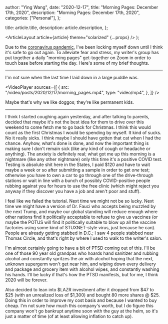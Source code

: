 
  author: "Ying Wang",
  date: "2020-12-17",
  title: "Morning Pages: December 17th, 2020",
  description: "Morning Pages: December 17th, 2020",
  categories: ["Personal"],
};

  title: article.title,
  description: article.description,
};

  <ArticleLayout article={article} theme="solarized" {...props} />
);

Due to the [coronavirus
pandemic](https://en.wikipedia.org/wiki/2019-20_coronavirus_pandemic), I've been
locking myself down until I think it's safe to go out again. To alleviate fear
and stress, my writer's group has put together a daily "morning pages"
get-together on Zoom in order to touch base before starting the day. Here's some
of my brief thoughts.

---

I'm not sure when the last time I laid down in a large puddle was.

<VideoPlayer
  sources={[
    {
      src: "/video/posts/2020/12/17/morning_pages.mp4",
      type: "video/mp4",
    },
  ]}
/>

Maybe that's why we like doggos; they're like permanent kids.

---

I think I started coughing again yesterday, and after talking to parents,
decided that maybe it's not the best idea for them to drive over this weekend to
come fetch me to go back for Christmas. I think this would count as the first
Christmas I would be spending by myself. It kind of sucks. No it really sicks. I
think maybe I should have gotten that cat when I had the chance. Anyhow, what's
done is done, and now the important thing is making sure I don't remain sick
(like any kind of cough or headache or anything). The anxiety is definitely
real; what got me up this morning is a nightmare (like any other nightmare) only
this time it's a positive COVID test. Testing is absolute shit here in the
States, I paid $120 and have to wait maybe a week or so after submitting a
sample in order to get _one_ test; otherwise you have to own a car to go through
one of the drive-through stations or wait in line with a bunch of possibly
COVID-positive people rubbing against you for hours to use the free clinic
(which might reject you anyway if they discover you have a job and aren't poor
and stuff).

I feel like we failed the tutorial. Next time we might not be so lucky. Next
time we might have a version of Dr. Fauci who accepts being muzzled by the next
Trump, and maybe our global standing will reduce enough where other nations find
it politically acceptable to refuse to give us vaccines (or maybe the POTUS will
find it politically suitable to blow up all the vaccine factories using some
kind of STUXNET-style virus, just because he can). People are already getting
stabbed in D.C.; I saw 4 people stabbed near Thomas Circle, and that's right by
where I used to walk to the writer's salon.

I'm almost certainly going to have a bit of PTSD coming out of this. I'll be one
of those 90 year old grandpas who hoards hand sanitizer and rubbing alcohol and
constantly spritzes the air with alcohol hoping that the next, unknown supergerm
won't get near him, and wiping down every delivery and package and grocery item
with alcohol wipes, and constantly washing his hands. I'll be lucky if that's
how the PTSD manifests, but for me, I think 2020 will be forever.

Also decided to lean into $LAZR investment after it dropped from $47 to $25
(with an unrealized loss of $1,300) and bought 80 more shares @ $25. Doing this
in order to improve my cost basis and because I wanted to buy cheap. I'm not
sure how much this company's worth, but I do figure this company won't go
bankrupt anytime soon with the guy at the helm, so it's just a matter of time
(of at least allowing inflation to catch up).
